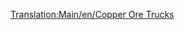 [[Translation:Main/en/Copper Ore Trucks]]{{en/-}}{{hu/Navbox Közúti járművek}}
{{hu/Közúti járművek|name     = MPS rézércszállító
  |img      = MPS_Copper_Ore_Truck.png
  |price    = £4,961 ($9,922) 
  |speed    = 30 mph (48 km/h)
  |annual   = £421 ($842)
  |designed = 1935
  |life     = 15
  |capacity = 22 tonna [[Main/hu/Rézérc|rézérc]]
}}
{{hu/Közúti járművek|name     = Uhl rézércszállító
  |img      = Uhl_Copper_Ore_Truck.png
  |price    = £5,740 ($11,480)
  |speed    = 55 mph (88 km/h)
  |annual   = £787 ($1,574)
  |designed = 1977
  |life     = 15
  |capacity = 25 tonna [[Main/hu/Rézérc|rézérc]]
}}
{{hu/Közúti járművek|name     = Goss rézércszállító
  |img      = Goss_Copper_Ore_Truck.png
  |price    = £6,150 ($12,300) 
  |speed    = 70 mph (112 km/h)
  |annual   = £1,125 ($2,250)
  |designed = 2011
  |life     = 15
  |capacity = 27 tonna [[Main/hu/Rézérc|rézérc]]
}}